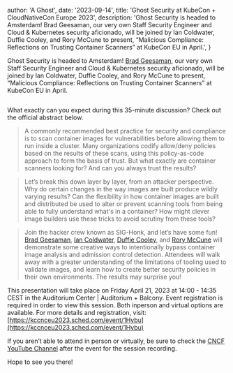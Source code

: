 
  author: 'A Ghost',
  date: '2023-09-14',
  title: 'Ghost Security at KubeCon + CloudNativeCon Europe 2023',
  description:
    'Ghost Security is headed to Amsterdam! Brad Geesaman, our very own Staff Security Engineer and Cloud & Kubernetes security aficionado, will be joined by Ian Coldwater, Duffie Cooley, and Rory McCune to present, “Malicious Compliance: Reflections on Trusting Container Scanners” at KubeCon EU in April.',
}


Ghost Security is headed to Amsterdam! [Brad Geesaman](/blog/ghost-sighting-get-to-know-brad-geesaman), our very own Staff Security Engineer and Cloud & Kubernetes security aficionado, will be joined by Ian Coldwater, Duffie Cooley, and Rory McCune to present, “Malicious Compliance: Reflections on Trusting Container Scanners” at KubeCon EU in April.

<Image src={kubecon1} alt="" />

What exactly can you expect during this 35-minute discussion? Check out the official abstract below.

> A commonly recommended best practice for security and compliance is to scan container images for vulnerabilities before allowing them to run inside a cluster. Many organizations codify allow/deny policies based on the results of these scans, using this policy-as-code approach to form the basis of trust. But what exactly are container scanners looking for? And can you always trust the results?

> Let’s break this down layer by layer, from an attacker perspective. Why do certain changes in the way images are built produce wildly varying results? Can the flexibility in how container images are built and distributed be used to alter or prevent scanning tools from being able to fully understand what's in a container? How might clever image builders use these tricks to avoid scrutiny from these tools?

> Join the hacker crew known as SIG-Honk, and let’s have some fun! [Brad Geesaman](https://twitter.com/bradgeesaman), [Ian Coldwater](https://twitter.com/iancoldwater), [Duffie Cooley](https://twitter.com/mauilion), and [Rory McCune](https://twitter.com/raesene) will demonstrate some creative ways to intentionally bypass container image analysis and admission control detection. Attendees will walk away with a greater understanding of the limitations of tooling used to validate images, and learn how to create better security policies in their own environments. The results may surprise you!

This presentation will take place on Friday April 21, 2023 at 14:00 - 14:35 CEST in the Auditorium Center | Auditorium + Balcony. Event registration is required in order to view this session. Both inperson and virtual options are available. For more details and registration, visit: [https://kccnceu2023.sched.com/event/1Hybu](https://kccnceu2023.sched.com/event/1Hybu)

If you aren’t able to attend in person or virtually, be sure to check the [CNCF YouTube Channel](https://www.youtube.com/@cncf) after the event for the session recording.

Hope to see you there!
